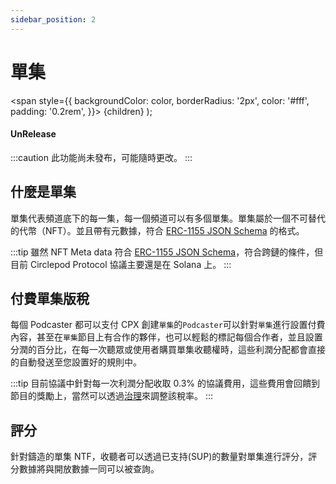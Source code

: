 ```yaml
---
sidebar_position: 2
---
```


# 單集

  <span
    style={{
      backgroundColor: color,
      borderRadius: '2px',
      color: '#fff',
      padding: '0.2rem',
    }}>
    {children}
  </span>
);

#### <Highlight color="#ff9966">UnRelease</Highlight>

:::caution
此功能尚未發布，可能隨時更改。
:::

## 什麼是單集

單集代表頻道底下的每一集，每一個頻道可以有多個單集。單集屬於一個不可替代的代幣（NFT）。並且帶有元數據，符合 [ERC-1155 JSON Schema](https://github.com/ethereum/EIPs/blob/master/EIPS/eip-1155.md#erc-1155-metadata-uri-json-schema) 的格式。

:::tip
雖然 NFT Meta data 符合 [ERC-1155 JSON Schema](https://github.com/ethereum/EIPs/blob/master/EIPS/eip-1155.md#erc-1155-metadata-uri-json-schema)，符合跨鏈的條件，但目前 Circlepod Protocol 協議主要還是在 Solana 上。
:::

## 付費單集版稅

每個 Podcaster 都可以支付 CPX 創建`單集`的`Podcaster`可以針對`單集`進行設置付費內容，甚至在`單集`節目上有合作的夥伴，也可以輕鬆的標記每個合作者，並且設置分潤的百分比，在每一次聽眾或使用者購買單集收聽權時，這些利潤分配都會直接的自動發送至您設置好的規則中。

:::tip
目前協議中針對每一次利潤分配收取 0.3% 的協議費用，這些費用會回饋到節目的獎勵上，當然可以透過[治理](/docs/protocol/governance/intro)來調整該稅率。
:::

## 評分

針對鑄造的單集 NTF，收聽者可以透過已支持(SUP)的數量對單集進行評分，評分數據將與開放數據一同可以被查詢。